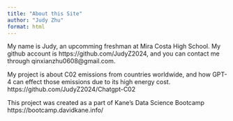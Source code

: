```yaml
---
title: "About this Site"
author: "Judy Zhu"
format: html
---
```


My name is Judy, an upcomming freshman at Mira Costa High School. My github
account is https://github.com/JudyZ2024, and you can contact me through
qinxianzhu0608@gmail.com. 

My project is about C02 emissions from countries worldwide, and how GPT-4
can effect those emissions due to its high energy cost. 
https://github.com/JudyZ2024/Chatgpt-C02

This project was created as a part of Kane’s Data Science Bootcamp
https://bootcamp.davidkane.info/ 
